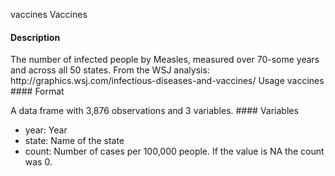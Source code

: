 vaccines
Vaccines

#### Description 

The number of infected people by Measles, measured over 70-some years and across all 50 states.
From the WSJ analysis: http://graphics.wsj.com/infectious-diseases-and-vaccines/
Usage
vaccines
#### Format

A data frame with 3,876 observations and 3 variables.
#### Variables 

* year: Year
* state: Name of the state
* count: Number of cases per 100,000 people. If the value is NA the count was 0.
